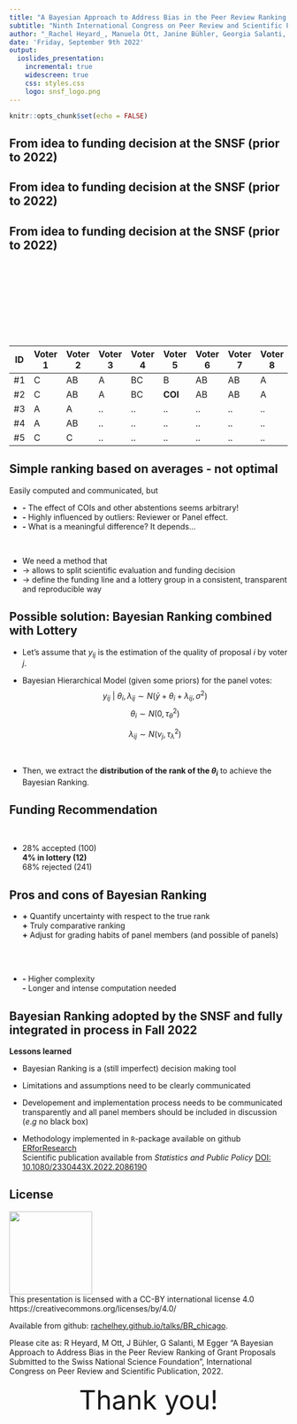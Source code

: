 ```yaml
---
title: "A Bayesian Approach to Address Bias in the Peer Review Ranking of Grant Proposals Submitted to the Swiss National Science Foundation"
subtitle: "Ninth International Congress on Peer Review and Scientific Publication, Chicago"
author: "_Rachel Heyard_, Manuela Ott, Janine Bühler, Georgia Salanti, Matthias Egger"
date: 'Friday, September 9th 2022'
output: 
  ioslides_presentation: 
    incremental: true
    widescreen: true
    css: styles.css
    logo: snsf_logo.png
---
```

```r
knitr::opts_chunk$set(echo = FALSE)
```


## From idea to funding decision at the SNSF (prior to 2022) {data-background="drawings/BR_dawings_new1.png"}
## From idea to funding decision at the SNSF (prior to 2022) {data-background="drawings/BR_dawings_new2.png"}
##   {data-background="drawings/BR_dawings_new3.png"}
##   {data-background="drawings/BR_dawings_new4.png"}
##   {data-background="drawings/BR_dawings_new5.png"}

## From idea to funding decision at the SNSF (prior to 2022){.smaller data-background="drawings/BR_dawings_new1.png"}

<br><br><br><br><br><br><br><br>

**ID** | **Voter 1** | **Voter 2** |  **Voter 3** | **Voter 4** | **Voter 5** | **Voter 6** | **Voter 7** | **Voter 8** | **Voter 9** | **Voter 10** | **Voter 11** | **Average**
--| -- | -- |-- | -- |-- | -- |-- | -- |-- | -- |-- | --
\#1 | C | AB | A | BC | B | AB | AB | A | AB | AB| B | 4.55 
\#2 | C | AB | A | BC | **COI** | AB | AB | A | AB | AB | B | 4.6
\#3 | A | A | .. | .. | .. | .. | .. | .. | .. | C | A |4.73
\#4 | A | AB | .. | .. | .. | .. | .. | .. | .. | **COI** | A | 5.63
\#5 | C | C |.. | .. | .. | .. | .. | .. | .. | C | BC | 2.33

## Simple ranking based on averages - not optimal

Easily computed and communicated, but 

* **-** The effect of COIs and other abstentions seems arbitrary!  
* **-** Highly influenced by outliers: Reviewer or Panel effect.  
* **-** What is a meaningful difference? It depends…

<br>

* We need a method that
* $\rightarrow$ allows to split scientific evaluation and funding decision 
<!-- (no biased funding$line discussions) -->
* $\rightarrow$ define the funding line and a lottery group in a consistent, transparent and reproducible way



## Possible solution: Bayesian Ranking combined with Lottery


- Let's assume that  $y_{ij}$ is the estimation of the quality of proposal $i$ by voter $j$.

- Bayesian Hierarchical Model (given some priors) for the panel votes:
$$y_{ij} \ | \ \theta_i, \lambda_{ij} \sim  N(\bar{y} + \theta_i + \lambda_{ij}, \sigma^2)$$
  $$\theta_i  \sim  N(0, \tau^2_{\theta})$$
  
  $$\lambda_{ij}  \sim  N(\nu_j, \tau^2_{\lambda})$$
  
  
<br> 

- Then, we extract the **distribution of the rank of the $\theta_i$** to achieve the Bayesian Ranking.


## Funding Recommendation {.smaller data-background="Figure_br.png"}
<br>

- 28% accepted (100)  
 **4% in lottery (12)**  
 68% rejected (241)  


## Pros and cons of Bayesian Ranking

- **+** Quantify uncertainty with respect to the true rank  
  **+** Truly comparative ranking  
  **+** Adjust for grading habits of panel members (and possible of panels)

<br> <br>

- **-** Higher complexity  
  **-** Longer and intense computation needed


## Bayesian Ranking adopted by the SNSF and fully integrated in process in Fall 2022

**Lessons learned** 

- Bayesian Ranking is a (still imperfect) decision making tool
- Limitations and assumptions need to be clearly communicated
- Developement and implementation process needs to be communicated transparently and all panel members should be included in discussion ($e.g$ no black box)  

- Methodology implemented in `R`-package available on github [ERforResearch](https://github.com/snsf-data/ERforResearch)  
   Scientific publication available from _Statistics and Public Policy_ [DOI: 10.1080/2330443X.2022.2086190](https://www.tandfonline.com/doi/full/10.1080/2330443X.2022.2086190)

## License{.smaller}

![](by.png){height=150px}  
This presentation is licensed with a CC-BY international license 4.0 https://creativecommons.org/licenses/by/4.0/

Available from github: [rachelhey.github.io/talks/BR_chicago](rachelhey.github.io/talks/BR_chicago).

Please cite as: R Heyard, M Ott, J Bühler, G Salanti, M Egger "A Bayesian Approach to Address Bias in the Peer Review Ranking of Grant Proposals Submitted to the Swiss National Science Foundation", International Congress on Peer Review and Scientific Publication, 2022.


<center>
<font size="10">Thank you!</font>
</center>






